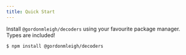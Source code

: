 ```yaml
---
title: Quick Start
---
```


Install `@gordonmleigh/decoders` using your favourite package manager. Types are included!

```bash
$ npm install @gordonmleigh/decoders
```
